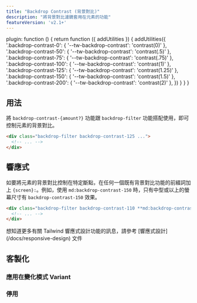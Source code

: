 ```yaml
---
title: "Backdrop Contrast (背景對比)"
description: "將背景對比濾鏡套用在元素的功能"
featureVersion: 'v2.1+'
---
```



  plugin: function () {
    return function ({ addUtilities }) {
      addUtilities({
        '.backdrop-contrast-0': { '--tw-backdrop-contrast': 'contrast(0)' },
        '.backdrop-contrast-50': { '--tw-backdrop-contrast': 'contrast(.5)' },
        '.backdrop-contrast-75': { '--tw-backdrop-contrast': 'contrast(.75)' },
        '.backdrop-contrast-100': { '--tw-backdrop-contrast': 'contrast(1)' },
        '.backdrop-contrast-125': { '--tw-backdrop-contrast': 'contrast(1.25)' },
        '.backdrop-contrast-150': { '--tw-backdrop-contrast': 'contrast(1.5)' },
        '.backdrop-contrast-200': { '--tw-backdrop-contrast': 'contrast(2)' },
      })
    }
  }
}

## 用法
<!-- Use the backdrop-contrast-{amount?} utilities alongside the backdrop-filter utility to control an element's backdrop contrast. -->
將 `backdrop-contrast-{amount?}` 功能跟 `backdrop-filter` 功能搭配使用，即可控制元素的背景對比。

```html
<div class="backdrop-filter backdrop-contrast-125 ...">
  <!-- ... -->
</div>
```

## 響應式
<!-- To control an element's backdrop contrast at a specific breakpoint, add a {screen}: prefix to any existing backdrop contrast utility. For example, use md:backdrop-contrast-150 to apply the backdrop-contrast-150 utility at only medium screen sizes and above. -->
如要將元素的背景對比控制在特定斷點，在任何一個既有背景對比功能的前綴詞加上 `{screen}:`。例如，使用 `md:backdrop-contrast-150` 時，只有中型或以上的螢幕尺寸有 `backdrop-contrast-150` 效果。

```html
<div class="backdrop-filter backdrop-contrast-110 **md:backdrop-contrast-150** ...">
  <!-- ... -->
</div>
```

想知道更多有關 Tailwind 響應式設計功能的訊息，請參考 [響應式設計] (/docs/responsive-design) 文件

## 客製化

### 應用在變化模式 Variant

<Variants plugin="backdropContrast" name="backdrop contrast" />

### 停用

<Disabling plugin="backdropContrast" name="backdrop contrast" />
